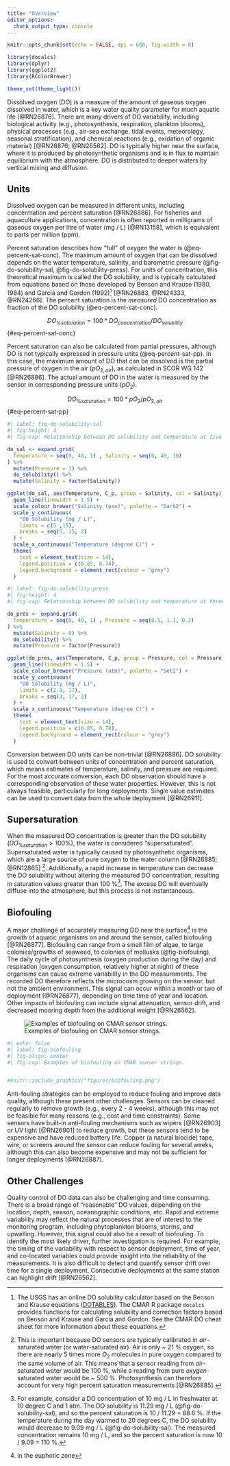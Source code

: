 ```yaml
---
title: "Overview"
editor_options: 
  chunk_output_type: console
---
```


```r
knitr::opts_chunk$set(echo = FALSE, dpi = 600, fig.width = 8)

library(docalcs)
library(dplyr)
library(ggplot2)
library(RColorBrewer)

theme_set(theme_light())
```

Dissolved oxygen (DO) is a measure of the amount of gaseous oxygen dissolved in water, which is a key water quality parameter for much aquatic life [@RN26876]. There are many drivers of DO variability, including biological activity (e.g., photosynthesis, respiration, plankton blooms), physical processes (e.g., air-sea exchange, tidal events, meteorology, seasonal stratification), and chemical reactions (e.g., oxidation of organic material) [@RN26876; @RN26562]. DO is typically higher near the surface, where it is produced by photosynthetic organisms and is in flux to maintain equilibrium with the atmosphere. DO is distributed to deeper waters by vertical mixing and diffusion.

## Units 
Dissolved oxygen can be measured in different units, including concentration and percent saturation [@RN26886]. For fisheries and aquaculture applications, concentration is often reported in milligrams of gaseous oxygen per litre of water (mg / L) [@RN13158], which is equivalent to parts per million (ppm). 

Percent saturation describes how "full" of oxygen the water is (@eq-percent-sat-conc). The maximum amount of oxygen that can be dissolved depends on the water temperature, salinity, and barometric pressure (@fig-do-solubility-sal, @fig-do-solubility-press). For units of concentration, this theoretical maximum is called the DO solubility, and is typically calculated from equations based on those developed by Benson and Krause (1980, 1984) and Garcia and Gordon (1992)[^1] [@RN26883, @RN24333, @RN24266]. The percent saturation is the *measured* DO concentration as fraction of the DO solubility (@eq-percent-sat-conc). 

[^1]: The USGS has an online DO solubility calculator based on the Benson and Krause equations ([DOTABLES](https://water.usgs.gov/water-resources/software/DOTABLES/)). The CMAR R package `docalcs` provides functions for calculating solubility and correction factors based on Benson and Krause and Garcia and Gordon. See the CMAR DO cheat sheet for more information about these equations.


$$
DO_{\%saturation} = 100 * DO_{concentration}/DO_{solubility}
$$ {#eq-percent-sat-conc}

Percent saturation can also be calculated from partial pressures, although DO is not typically expressed in pressure units (@eq-percent-sat-pp). In this case, the maximum amount of DO that can be dissolved is the partial pressure of oxygen in the air ($pO_{2, air}$), as calculated in SCOR WG 142 [@RN26886]. The actual amount of DO in the water is measured by the sensor in corresponding pressure units ($pO_2$).

$$
DO_{\%saturation} = 100 * pO_2 / pO_{2, air}
$$ {#eq-percent-sat-pp}

```r
#| label: fig-do-solubility-sal
#| fig-height: 4
#| fig-cap: Relationship between DO solubility and temperature at five values of salinity (pressure = 1 atm). Note that DO solubility decreases with increasing temperature and salinity.

do_sal <- expand.grid(
  Temperature = seq(0, 40, 1) , Salinity = seq(0, 40, 10)
) %>% 
  mutate(Pressure = 1) %>% 
  do_solubility() %>% 
  mutate(Salinity = factor(Salinity))

ggplot(do_sal, aes(Temperature, C_p, group = Salinity, col = Salinity)) + 
  geom_line(linewidth = 1.5) +
  scale_colour_brewer("Salinity (psu)", palette = "Dark2") +
  scale_y_continuous(
    "DO Solubility (mg / L)",
    limits = c(5 ,15), 
    breaks = seq(5, 15, 2)
  ) +
  scale_x_continuous("Temperature (degree C)") +
  theme(
    text = element_text(size = 14),
    legend.position = c(0.85, 0.74),
    legend.background = element_rect(colour = "grey")
  )

```

```r
#| label: fig-do-solubility-press
#| fig-height: 4
#| fig-cap: Relationship between DO solubility and temperature at three values of barometric pressure (in freshwater). Note that DO solubility increases with increasing pressure.

do_pres <- expand.grid(
  Temperature = seq(0, 40, 1) , Pressure = seq(0.5, 1.1, 0.2)
) %>%
  mutate(Salinity = 0) %>%
  do_solubility() %>%
  mutate(Pressure = factor(Pressure))

ggplot(do_pres, aes(Temperature, C_p, group = Pressure, col = Pressure)) +
  geom_line(linewidth = 1.5) +
  scale_colour_brewer("Pressure (atm)", palette = "Set2") +
  scale_y_continuous(
    "DO Solubility (mg / L)",
    limits = c(2.9, 17), 
    breaks = seq(3, 17, 2)
  ) +
  scale_x_continuous("Temperature (degree C)") +
  theme(
    text = element_text(size = 14),
    legend.position = c(0.85, 0.78),
    legend.background = element_rect(colour = "grey")
  )
```


Conversion between DO units can be non-trivial [@RN26886]. DO solubility is used to convert between units of concentration and percent saturation, which means estimates of temperature, salinity, and pressure are required. For the most accurate conversion, each DO observation should have a corresponding observation of these water properties. However, this is not always feasible, particularly for long deployments. Single value estimates can be used to convert data from the whole deployment [@RN26911].

## Supersaturation

When the measured DO concentration is greater than the DO solubility ($DO_{\%saturation} > 100 \%$), the water is considered "supersaturated". Supersaturated water is typically caused by photosynthetic organisms, which are a large source of pure oxygen to the water column [@RN26885; @RN12865] [^2]. Additionally, a rapid increase in temperature can decrease the DO solubility without altering the measured DO concentration, resulting in saturation values greater than 100 %[^3]. The excess DO will eventually diffuse into the atmosphere, but this process is not instantaneous.


[^2]: This is important because DO sensors are typically calibrated in *air*-saturated water (or water-saturated air). Air is only ~ 21 % oxygen, so there are nearly 5 times more $O_2$ molecules in pure oxygen compared to the same volume of air. This means that a sensor reading from *air*-saturated water would be 100 %, while a reading from pure *oxygen*-saturated water would be ~ 500 %. Photosynthesis can therefore account for very high percent saturation measurements [@RN26885].

[^3]: For example, consider a DO concentration of 10 mg / L in freshwater at 10 degree C and 1 atm. The DO solubility is 11.29 mg / L (@fig-do-solubility-sal), and so the percent saturation is 10 / 11.29 = 88.6 %. If the temperature during the day warmed to 20 degrees C, the DO solubility would decrease to 9.09 mg / L (@fig-do-solubility-sal). The measured concentration remains 10 mg / L, and so the percent saturation is now 10 / 9.09 = 110 %.


## Biofouling

A major challenge of accurately measuring DO near the surface[^4] is the growth of aquatic organisms on and around the sensor, called biofouling [@RN26877]. Biofouling can range from a small film of algae, to large colonies/growths of seaweed, to colonies of mollusks (@fig-biofouling). The daily cycle of photosynthesis (oxygen production during the day) and respiration (oxygen consumption, relatively higher at night) of these organisms can cause extreme variability in the DO measurements. The recorded DO therefore reflects the microcosm growing on the sensor, but not the ambient environment. This signal can occur within a month or two of deployment [@RN26877], depending on time time of year and location. Other impacts of biofouling can include signal attenuation, sensor drift, and decreased mooring depth from the additional weight [@RN26562].

[^4]: in the euphotic zone


![Examples of biofouling on CMAR sensor strings.](figures/biofouling.png){#fig-biofouling}

```r
#| echo: false
#| label: fig-biofouling
#| fig-align: center
#| fig-cap: Examples of biofouling on CMAR sensor strings.


#knitr::include_graphics("figures/biofouling.png")

```

Anti-fouling strategies can be employed to reduce fouling and improve data quality, although these present other challenges. Sensors can be cleaned regularly to remove growth (e.g., every 2 - 4 weeks), although this may not be feasible for many reasons (e.g., cost and time constraints). Some sensors have built-in anti-fouling mechanisms such as wipers [@RN26903] or UV light [@RN26901] to reduce growth, but these sensors tend to be expensive and have reduced battery life. Copper (a natural biocide) tape, wire, or screens around the sensor can reduce fouling for several weeks, although this can also become expensive and may not be sufficient for longer deployments [@RN26887].

## Other Challenges 

Quality control of DO data can also be challenging and time consuming. There is a broad range of "reasonable" DO values, depending on the location, depth, season, oceanographic conditions, etc. Rapid and extreme variability may reflect the natural processes that are of interest to the monitoring program, including phytoplankton blooms, storms, and upwelling. However, this signal could also be a result of biofouling. To identify the most likely driver, further investigation is required. For example, the timing of the variability with respect to sensor deployment, time of year, and co-located variables could provide insight into the reliability of the measurements. It is also difficult to detect and quantify sensor drift over time for a single deployment. Consecutive deployments at the same station can highlight drift [@RN26562]. 


